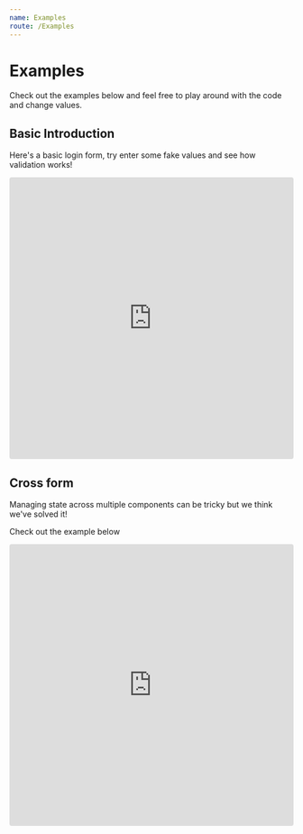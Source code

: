 ```yaml
---
name: Examples
route: /Examples
---
```


# Examples

Check out the examples below and feel free to play around with the code and change values.

## Basic Introduction

Here's a basic login form, try enter some fake values and see how validation works!

<iframe
     src="https://codesandbox.io/embed/github/andyrichardson/fielder/tree/master/examples/1-basics?fontsize=14&hidenavigation=1&theme=dark&module=%2Fsrc%2Fform%2FForm.tsx"
     style="width:100%; height:500px; border:0; border-radius: 4px; overflow:hidden;"
     title="basics"
     allow="geolocation; microphone; camera; midi; vr; accelerometer; gyroscope; payment; ambient-light-sensor; encrypted-media; usb"
     sandbox="allow-modals allow-forms allow-popups allow-scripts allow-same-origin"
   ></iframe>

## Cross form

Managing state across multiple components can be tricky but we think we've solved it!

Check out the example below

<iframe
     src="https://codesandbox.io/s/github/andyrichardson/fielder/tree/master/examples/2-multi-step?fontsize=14&hidenavigation=1&theme=dark&module=%2Fsrc%2Fregister-form%2FForm.tsx"
     style="width:100%; height:500px; border:0; border-radius: 4px; overflow:hidden;"
     title="multi-step"
     allow="geolocation; microphone; camera; midi; vr; accelerometer; gyroscope; payment; ambient-light-sensor; encrypted-media; usb"
     sandbox="allow-modals allow-forms allow-popups allow-scripts allow-same-origin"
   ></iframe>

